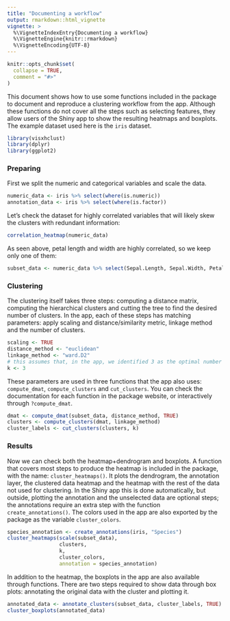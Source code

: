 ```yaml
---
title: "Documenting a workflow"
output: rmarkdown::html_vignette
vignette: >
  %\VignetteIndexEntry{Documenting a workflow}
  %\VignetteEngine{knitr::rmarkdown}
  %\VignetteEncoding{UTF-8}
---
```


```r
knitr::opts_chunk$set(
  collapse = TRUE,
  comment = "#>"
)
```

This document shows how to use some functions included in the package to document and reproduce a clustering workflow from the app. Although these functions do not cover all the steps such as selecting features, they allow users of the Shiny app to show the resulting heatmaps and boxplots. The example dataset used here is the `iris` dataset.


```r
library(visxhclust)
library(dplyr)
library(ggplot2)
```

### Preparing

First we split the numeric and categorical variables and scale the data.

```r
numeric_data <- iris %>% select(where(is.numeric))
annotation_data <- iris %>% select(where(is.factor))
```

Let's check the dataset for highly correlated variables that will likely skew the clusters with redundant information:

```r
correlation_heatmap(numeric_data)
```

As seen above, petal length and width are highly correlated, so we keep only one of them:

```r
subset_data <- numeric_data %>% select(Sepal.Length, Sepal.Width, Petal.Width)
```

### Clustering

The clustering itself takes three steps: computing a distance matrix, computing the hierarchical clusters and cutting the tree to find the desired number of clusters. In the app, each of these steps has matching parameters: apply scaling and distance/similarity metric, linkage method and the number of clusters. 

```r
scaling <- TRUE
distance_method <- "euclidean"
linkage_method <- "ward.D2"
# this assumes that, in the app, we identified 3 as the optimal number of clusters
k <- 3 
```

These parameters are used in three functions that the app also uses: `compute_dmat`, `compute_clusters` and `cut_clusters`. You can check the documentation for each function in the package website, or interactively through `?compute_dmat`.

```r
dmat <- compute_dmat(subset_data, distance_method, TRUE)
clusters <- compute_clusters(dmat, linkage_method)
cluster_labels <- cut_clusters(clusters, k)
```

### Results

Now we can check both the heatmap+dendrogram and boxplots. A function that covers most steps to produce the heatmap is included in the package, with the name: `cluster_heatmaps()`. It plots the dendrogram, the annotation layer, the clustered data heatmap and the heatmap with the rest of the data not used for clustering. In the Shiny app this is done automatically, but outside, plotting the annotation and the unselected data are optional steps; the annotations require an extra step with the function `create_annotations()`. The colors used in the app are also exported by the package as the variable `cluster_colors`.

```r
species_annotation <- create_annotations(iris, "Species")
cluster_heatmaps(scale(subset_data), 
                 clusters,
                 k,
                 cluster_colors,
                 annotation = species_annotation)
```
In addition to the heatmap, the boxplots in the app are also available through functions. There are two steps required to show data through box plots: annotating the original data with the cluster and plotting it.

```r
annotated_data <- annotate_clusters(subset_data, cluster_labels, TRUE)
cluster_boxplots(annotated_data)
```
